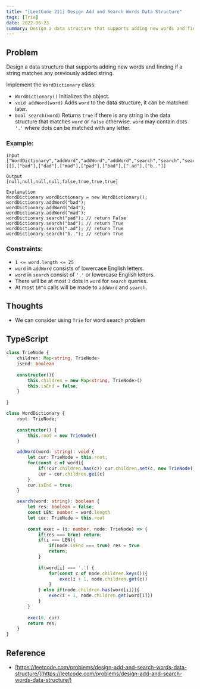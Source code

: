 ```yaml
---
title: "[LeetCode 211] Design Add and Search Words Data Structure"
tags: [Trie]
date: 2022-06-23
summary: Design a data structure that supports adding new words and finding if a string matches any previously added string.
---
```


## Problem

Design a data structure that supports adding new words and finding if a string matches any previously added string.

Implement the `WordDictionary` class:

- `WordDictionary()` Initializes the object.
- `void addWord(word)` Adds `word` to the data structure, it can be matched later.
- `bool search(word)` Returns `true` if there is any string in the data structure that matches `word` or `false` otherwise. `word` may contain dots `'.'` where dots can be matched with any letter.

### Example:

```shell
Input
["WordDictionary","addWord","addWord","addWord","search","search","search","search"]
[[],["bad"],["dad"],["mad"],["pad"],["bad"],[".ad"],["b.."]]

Output
[null,null,null,null,false,true,true,true]

Explanation
WordDictionary wordDictionary = new WordDictionary();
wordDictionary.addWord("bad");
wordDictionary.addWord("dad");
wordDictionary.addWord("mad");
wordDictionary.search("pad"); // return False
wordDictionary.search("bad"); // return True
wordDictionary.search(".ad"); // return True
wordDictionary.search("b.."); // return True
```

### Constraints:

- `1 <= word.length <= 25`
- `word` in `addWord` consists of lowercase English letters.
- `word` in `search` consist of `'.'` or lowercase English letters.
- There will be at most `3` dots in `word` for `search` queries.
- At most `10^4` calls will be made to `addWord` and `search`.

## Thoughts

- We can consider using `Trie` for word search problem

## TypeScript

```typescript
class TrieNode {
    children: Map<string, TrieNode>
    isEnd: boolean
    
    constructor(){
        this.children = new Map<string, TrieNode>()
        this.isEnd = false;
    }
    
}

class WordDictionary {
    root: TrieNode;
    
    constructor() {
        this.root = new TrieNode()
    }

    addWord(word: string): void {
        let cur: TrieNode = this.root;
        for(const c of word){
            if(!cur.children.has(c)) cur.children.set(c, new TrieNode())
            cur = cur.children.get(c)
        }
        cur.isEnd = true;
    }

    search(word: string): boolean {
        let res: boolean = false;
        const LEN: number = word.length
        let cur: TrieNode = this.root
        
        const exec = (i: number, node: TrieNode) => {
            if(res === true) return;
            if(i === LEN){
                if(node.isEnd === true) res = true
                return;
            }
            
            if(word[i] === '.') {
                for(const c of node.children.keys()){
                    exec(i + 1, node.children.get(c))
                }
            } else if(node.children.has(word[i])){
                exec(i + 1, node.children.get(word[i]))
            }
        }
        
        exec(0, cur)
        return res;
    }
}
```

## Reference

- [https://leetcode.com/problems/design-add-and-search-words-data-structure/](https://leetcode.com/problems/design-add-and-search-words-data-structure/)

